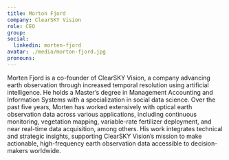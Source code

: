```yaml
---
title: Morton Fjord
company: ClearSKY Vision
role: CEO
group:
social:
  linkedin: morten-fjord
avatar: ./media/morton-fjord.jpg
pronouns:
---
```

Morten Fjord is a co-founder of ClearSKY Vision, a company advancing earth observation through increased temporal resolution using artificial intelligence. He holds a Master’s degree in Management Accounting and Information Systems with a specialization in social data science. Over the past five years, Morten has worked extensively with optical earth observation data across various applications, including continuous monitoring, vegetation mapping, variable-rate fertilizer deployment, and near real-time data acquisition, among others. His work integrates technical and strategic insights, supporting ClearSKY Vision’s mission to make actionable, high-frequency earth observation data accessible to decision-makers worldwide.